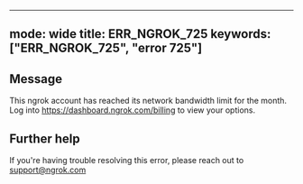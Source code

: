 
---
mode: wide
title: ERR_NGROK_725
keywords: ["ERR_NGROK_725", "error 725"]
---

## Message
This ngrok account has reached its network bandwidth limit for the month. Log into https://dashboard.ngrok.com/billing to view your options.




## Further help
If you're having trouble resolving this error, please reach out to [support@ngrok.com](mailto:support@ngrok.com?subject=Help%20with%20ERR_NGROK_725)

